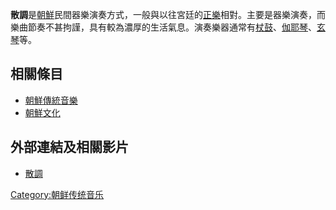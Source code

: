 {{expand|time=2009-07-12T09:08:42+00:00}}
{{unreferenced|time=2009-07-12T09:08:42+00:00}}
{{Infobox Korean name|hangul=[[wikt:산조|산조]] | hanja=散調 | rr=Sanjo | mr=Sanjo}}
'''散調'''是[[朝鮮民族|朝鮮]]民間器樂演奏方式，一般與以往宮廷的[[正樂|正樂]]相對。主要是器樂演奏，而樂曲節奏不甚拘謹，具有較為濃厚的生活氣息。演奏樂器通常有[[杖鼓|杖鼓]]、[[伽耶琴|伽耶琴]]、[[玄琴|玄琴]]等。

== 相關條目 ==
*[[朝鮮傳統音樂|朝鮮傳統音樂]]
*[[朝鮮文化|朝鮮文化]]

== 外部連結及相關影片 ==
*[http://aris.ss.uci.edu/rgarfias/kiosk/ 散調] {{Webarchive|url=https://archive.is/20121215025348/http://aris.ss.uci.edu/rgarfias/kiosk/ |date=2012-12-15 }} 

{{朝鮮半島音樂}}
[[Category:朝鲜传统音乐|Category:朝鲜传统音乐]]